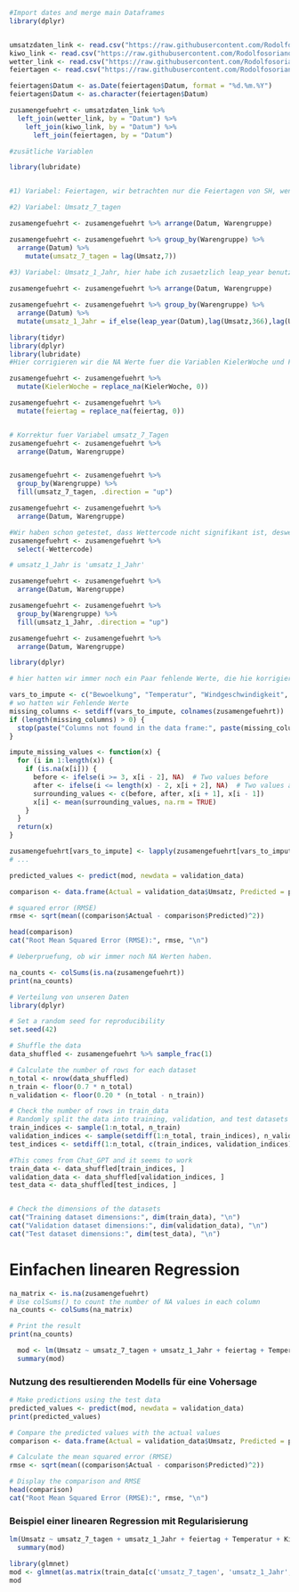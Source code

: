```r
#Import dates and merge main Dataframes
library(dplyr)


umsatzdaten_link <- read.csv("https://raw.githubusercontent.com/Rodolfosoriano/Opencampus12A/main/umsatzdaten_gekuerzt.csv")
kiwo_link <- read.csv("https://raw.githubusercontent.com/Rodolfosoriano/Opencampus12A/main/kiwo.csv")
wetter_link <- read.csv("https://raw.githubusercontent.com/Rodolfosoriano/Opencampus12A/main/wetter.csv")
feiertagen <- read.csv("https://raw.githubusercontent.com/Rodolfosoriano/Opencampus12A/main/feiertagen.csv", sep = ",")

feiertagen$Datum <- as.Date(feiertagen$Datum, format = "%d.%m.%Y")
feiertagen$Datum <- as.character(feiertagen$Datum)

zusamengefuehrt <- umsatzdaten_link %>%
  left_join(wetter_link, by = "Datum") %>%
    left_join(kiwo_link, by = "Datum") %>%
      left_join(feiertagen, by = "Datum")

```


```r
#zusätliche Variablen

library(lubridate)


#1) Variabel: Feiertagen, wir betrachten nur die Feiertagen von SH, wenn unserer Bäckerei geöffnet war, das war schon oben als Feiertagen gemacht. Aus diesem Grund ist die Variabel ziemlich Stark und Signifikant, fruehr hatten wir betrachten alle die Feiertagen betrachten, und die Variabel war nicht Signifikant.

#2) Variabel: Umsatz_7_tagen

zusamengefuehrt <- zusamengefuehrt %>% arrange(Datum, Warengruppe)

zusamengefuehrt <- zusamengefuehrt %>% group_by(Warengruppe) %>%
  arrange(Datum) %>%
    mutate(umsatz_7_tagen = lag(Umsatz,7))
    
#3) Variabel: Umsatz_1_Jahr, hier habe ich zusaetzlich leap_year benutzt fuer die Fallen, wenn Das Jahr 366 hat.

zusamengefuehrt <- zusamengefuehrt %>% arrange(Datum, Warengruppe)

zusamengefuehrt <- zusamengefuehrt %>% group_by(Warengruppe) %>%
  arrange(Datum) %>%
  mutate(umsatz_1_Jahr = if_else(leap_year(Datum),lag(Umsatz,366),lag(Umsatz,365)))


```


```r
library(tidyr)
library(dplyr)
library(lubridate)
#Hier corrigieren wir die NA Werte fuer die Variablen KielerWoche und Feiertag, anstatt haben wir jetzt 0, das heisst, dass jetzt haben wir richtigen Dummy variablen.

zusamengefuehrt <- zusamengefuehrt %>%
  mutate(KielerWoche = replace_na(KielerWoche, 0))

zusamengefuehrt <- zusamengefuehrt %>%
  mutate(feiertag = replace_na(feiertag, 0))


# Korrektur fuer Variabel umsatz_7_Tagen
zusamengefuehrt <- zusamengefuehrt %>%
  arrange(Datum, Warengruppe)


zusamengefuehrt <- zusamengefuehrt %>%
  group_by(Warengruppe) %>%
  fill(umsatz_7_tagen, .direction = "up")

zusamengefuehrt <- zusamengefuehrt %>%
  arrange(Datum, Warengruppe)

#Wir haben schon getestet, dass Wettercode nicht signifikant ist, deswegen schmeißen die Variable weg.
zusamengefuehrt <- zusamengefuehrt %>%
  select(-Wettercode)
```

```r
# umsatz_1_Jahr is 'umsatz_1_Jahr'

zusamengefuehrt <- zusamengefuehrt %>%
  arrange(Datum, Warengruppe)

zusamengefuehrt <- zusamengefuehrt %>%
  group_by(Warengruppe) %>%
  fill(umsatz_1_Jahr, .direction = "up")

zusamengefuehrt <- zusamengefuehrt %>%
  arrange(Datum, Warengruppe)


```



```r
library(dplyr)

# hier hatten wir immer noch ein Paar fehlende Werte, die hie korrigiert sind, duch eine Regression.

vars_to_impute <- c("Bewoelkung", "Temperatur", "Windgeschwindigkeit", "umsatz_1_Jahr")  # Corrected column name
# wo hatten wir Fehlende Werte
missing_columns <- setdiff(vars_to_impute, colnames(zusamengefuehrt))
if (length(missing_columns) > 0) {
  stop(paste("Columns not found in the data frame:", paste(missing_columns, collapse = ", ")))
}

impute_missing_values <- function(x) {
  for (i in 1:length(x)) {
    if (is.na(x[i])) {
      before <- ifelse(i >= 3, x[i - 2], NA)  # Two values before
      after <- ifelse(i <= length(x) - 2, x[i + 2], NA)  # Two values after
      surrounding_values <- c(before, after, x[i + 1], x[i - 1])
      x[i] <- mean(surrounding_values, na.rm = TRUE)
    }
  }
  return(x)
}

zusamengefuehrt[vars_to_impute] <- lapply(zusamengefuehrt[vars_to_impute], impute_missing_values)
# ...

predicted_values <- predict(mod, newdata = validation_data)

comparison <- data.frame(Actual = validation_data$Umsatz, Predicted = predicted_values)

# squared error (RMSE)
rmse <- sqrt(mean((comparison$Actual - comparison$Predicted)^2))

head(comparison)
cat("Root Mean Squared Error (RMSE):", rmse, "\n")
```

```r
# Ueberpruefung, ob wir immer noch NA Werten haben.

na_counts <- colSums(is.na(zusamengefuehrt))
print(na_counts)
```

```r
# Verteilung von unseren Daten
library(dplyr)

# Set a random seed for reproducibility
set.seed(42)

# Shuffle the data
data_shuffled <- zusamengefuehrt %>% sample_frac(1)

# Calculate the number of rows for each dataset
n_total <- nrow(data_shuffled)
n_train <- floor(0.7 * n_total)
n_validation <- floor(0.20 * (n_total - n_train))

# Check the number of rows in train_data
# Randomly split the data into training, validation, and test datasets
train_indices <- sample(1:n_total, n_train)
validation_indices <- sample(setdiff(1:n_total, train_indices), n_validation)
test_indices <- setdiff(1:n_total, c(train_indices, validation_indices))

#This comes from Chat_GPT and it seems to work
train_data <- data_shuffled[train_indices, ]
validation_data <- data_shuffled[validation_indices, ]
test_data <- data_shuffled[test_indices, ]


# Check the dimensions of the datasets
cat("Training dataset dimensions:", dim(train_data), "\n")
cat("Validation dataset dimensions:", dim(validation_data), "\n")
cat("Test dataset dimensions:", dim(test_data), "\n")
```

# Einfachen linearen Regression
```r
na_matrix <- is.na(zusamengefuehrt)
# Use colSums() to count the number of NA values in each column
na_counts <- colSums(na_matrix)

# Print the result
print(na_counts)

  mod <- lm(Umsatz ~ umsatz_7_tagen + umsatz_1_Jahr + feiertag + Temperatur + KielerWoche, train_data)
  summary(mod)
```

### Nutzung des resultierenden Modells für eine Vohersage
```r
# Make predictions using the test data
predicted_values <- predict(mod, newdata = validation_data)
print(predicted_values)

# Compare the predicted values with the actual values
comparison <- data.frame(Actual = validation_data$Umsatz, Predicted = predicted_values)

# Calculate the mean squared error (RMSE)
rmse <- sqrt(mean((comparison$Actual - comparison$Predicted)^2))

# Display the comparison and RMSE
head(comparison)
cat("Root Mean Squared Error (RMSE):", rmse, "\n")

```

### Beispiel einer linearen Regression mit Regularisierung
```r

lm(Umsatz ~ umsatz_7_tagen + umsatz_1_Jahr + feiertag + Temperatur + KielerWoche, train_data)
  summary(mod)

library(glmnet)
mod <- glmnet(as.matrix(train_data[c('umsatz_7_tagen', 'umsatz_1_Jahr','feiertag','Temperatur','KielerWoche')]), train_data$Umsatz)
mod

```